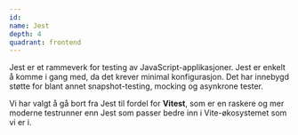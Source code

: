 ```yaml
---
id:
name: Jest
depth: 4
quadrant: frontend
---
```


Jest er et rammeverk for testing av JavaScript-applikasjoner.
Jest er enkelt å komme i gang med, da det krever minimal konfigurasjon.
Det har innebygd støtte for blant annet snapshot-testing, mocking og asynkrone tester.

Vi har valgt å gå bort fra Jest til fordel for **Vitest**, som er en raskere og mer moderne testrunner enn Jest som passer bedre inn i Vite-økosystemet som vi er i.
